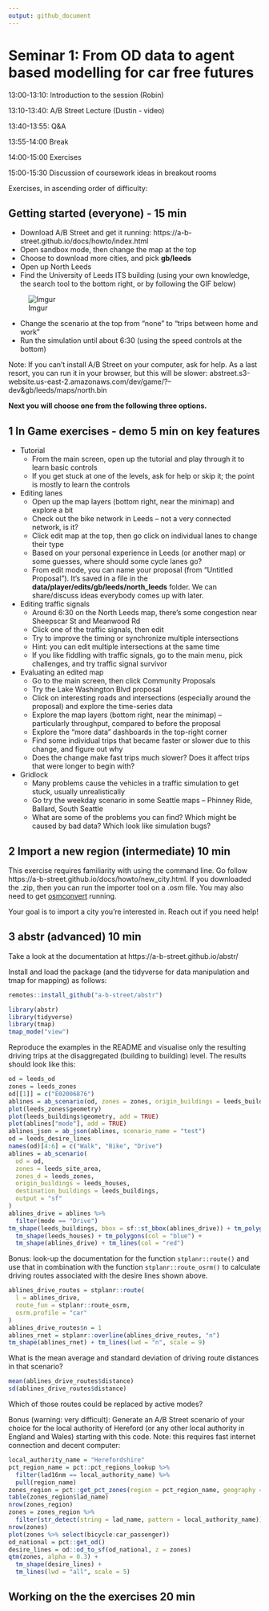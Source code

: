 ```yaml
---
output: github_document
---
```


# Seminar 1: From OD data to agent based modelling for car free futures 


13:00-13:10: Introduction to the session (Robin)

13:10-13:40: A/B Street Lecture (Dustin - video)

13:40-13:55: Q&A

13:55-14:00 Break

14:00-15:00 Exercises

15:00-15:30 Discussion of coursework ideas in breakout rooms


Exercises, in ascending order of difficulty:

## Getting started (everyone) - 15 min

<!-- todo: send message saying to pre-download the zip -->
<!-- (install the abstr) -->

- Download A/B Street and get it running: https://a-b-street.github.io/docs/howto/index.html
- Open sandbox mode, then change the map at the top
- Choose to download more cities, and pick **gb/leeds**
- Open up North Leeds
- Find the University of Leeds ITS building (using your own knowledge, the search tool to the bottom right, or by following the GIF below)

![Imgur](https://i.imgur.com/5I7NeGm.gif)

- Change the scenario at the top from "none" to "trips between home and work"
- Run the simulation until about 6:30 (using the speed controls at the bottom)

Note: If you can't install A/B Street on your computer, ask for help. As a last resort, you can run it in your browser, but this will be slower: abstreet.s3-website.us-east-2.amazonaws.com/dev/game/?--dev&gb/leeds/maps/north.bin

**Next you will choose one from the following three options.**

## 1 In Game exercises - demo 5 min on key features

- Tutorial
  - From the main screen, open up the tutorial and play through it to learn basic controls
  - If you get stuck at one of the levels, ask for help or skip it; the point is mostly to learn the controls
- Editing lanes
  - Open up the map layers (bottom right, near the minimap) and explore a bit
  - Check out the bike network in Leeds -- not a very connected network, is it?
  - Click edit map at the top, then go click on individual lanes to change their type
  - Based on your personal experience in Leeds (or another map) or some guesses, where should some cycle lanes go?
  - From edit mode, you can name your proposal (from "Untitled Proposal"). It's saved in a file in the **data/player/edits/gb/leeds/north_leeds** folder. We can share/discuss ideas everybody comes up with later.
- Editing traffic signals
  - Around 6:30 on the North Leeds map, there's some congestion near Sheepscar St and Meanwood Rd
  - Click one of the traffic signals, then edit
  - Try to improve the timing or synchronize multiple intersections
  - Hint: you can edit multiple intersections at the same time
  - If you like fiddling with traffic signals, go to the main menu, pick challenges, and try traffic signal survivor
- Evaluating an edited map
  - Go to the main screen, then click Community Proposals
  - Try the Lake Washington Blvd proposal
  - Click on interesting roads and intersections (especially around the proposal) and explore the time-series data
  - Explore the map layers (bottom right, near the minimap) -- particularly throughput, compared to before the proposal
  - Explore the "more data" dashboards in the top-right corner
  - Find some individual trips that became faster or slower due to this change, and figure out why
  - Does the change make fast trips much slower? Does it affect trips that were longer to begin with?
- Gridlock
  - Many problems cause the vehicles in a traffic simulation to get stuck, usually unrealistically
  - Go try the weekday scenario in some Seattle maps -- Phinney Ride, Ballard, South Seattle
  - What are some of the problems you can find? Which might be caused by bad data? Which look like simulation bugs?

## 2 Import a new region (intermediate) 10 min

This exercise requires familiarity with using the command line. Go follow https://a-b-street.github.io/docs/howto/new_city.html. If you downloaded the .zip, then you can run the importer tool on a .osm file. You may also need to get [osmconvert](https://wiki.openstreetmap.org/wiki/Osmconvert) running.

Your goal is to import a city you're interested in. Reach out if you need help!

## 3 abstr (advanced) 10 min

Take a look at the documentation at https://a-b-street.github.io/abstr/

Install and load the package (and the tidyverse for data manipulation and tmap for mapping) as follows:

```r
remotes::install_github("a-b-street/abstr")
```

```r
library(abstr)
library(tidyverse)
library(tmap)
tmap_mode("view")
```

Reproduce the examples in the README and visualise only the resulting driving trips at the disaggregated (building to building) level.
The results should look like this:

```r
od = leeds_od
zones = leeds_zones
od[[1]] = c("E02006876")
ablines = ab_scenario(od, zones = zones, origin_buildings = leeds_buildings)
plot(leeds_zones$geometry)
plot(leeds_buildings$geometry, add = TRUE)
plot(ablines["mode"], add = TRUE)
ablines_json = ab_json(ablines, scenario_name = "test")
od = leeds_desire_lines
names(od)[4:6] = c("Walk", "Bike", "Drive")
ablines = ab_scenario(
  od = od,
  zones = leeds_site_area,
  zones_d = leeds_zones,
  origin_buildings = leeds_houses,
  destination_buildings = leeds_buildings,
  output = "sf"
)
ablines_drive = ablines %>% 
  filter(mode == "Drive")
tm_shape(leeds_buildings, bbox = sf::st_bbox(ablines_drive)) + tm_polygons() +
  tm_shape(leeds_houses) + tm_polygons(col = "blue") +
  tm_shape(ablines_drive) + tm_lines(col = "red") 
```


Bonus: look-up the documentation for the function `stplanr::route()` and use that in combination with the function `stplanr::route_osrm()` to calculate driving routes associated with the desire lines shown above.


```r
ablines_drive_routes = stplanr::route(
  l = ablines_drive,
  route_fun = stplanr::route_osrm,
  osrm.profile = "car"
)
ablines_drive_routes$n = 1
ablines_rnet = stplanr::overline(ablines_drive_routes, "n")
tm_shape(ablines_rnet) + tm_lines(lwd = "n", scale = 9)
```

What is the mean average and standard deviation of driving route distances in that scenario?

```r
mean(ablines_drive_routes$distance)
sd(ablines_drive_routes$distance)
```


Which of those routes could be replaced by active modes?


Bonus (warning: very difficult): Generate an A/B Street scenario of your choice for the local authority of Hereford (or any other local authority in England and Wales) starting with this code. Note: this requires fast internet connection and decent computer:

```r
local_authority_name = "Herefordshire"
pct_region_name = pct::pct_regions_lookup %>% 
  filter(lad16nm == local_authority_name) %>% 
  pull(region_name)
zones_region = pct::get_pct_zones(region = pct_region_name, geography = "msoa")
table(zones_region$lad_name)
nrow(zones_region)
zones = zones_region %>% 
  filter(str_detect(string = lad_name, pattern = local_authority_name))
nrow(zones)
plot(zones %>% select(bicycle:car_passenger))
od_national = pct::get_od()
desire_lines = od::od_to_sf(od_national, z = zones)
qtm(zones, alpha = 0.3) + 
  tm_shape(desire_lines) +
  tm_lines(lwd = "all", scale = 5)
```



## Working on the the exercises 20 min





